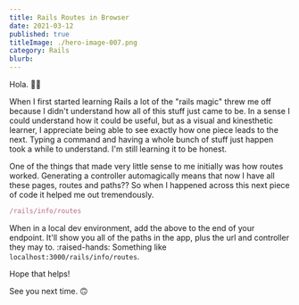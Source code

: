 ```yaml
---
title: Rails Routes in Browser
date: 2021-03-12
published: true
titleImage: ./hero-image-007.png
category: Rails
blurb:
---
```


Hola. 👋🏾

When I first started learning Rails a lot of the "rails magic" threw me off because I didn't understand how all of this stuff just came to be. In a sense I could understand how it could be useful, but as a visual and kinesthetic learner, I appreciate being able to see exactly how one piece leads to the next. Typing a command and having a whole bunch of stuff just happen took a while to understand. I'm still learning it to be honest.

One of the things that made very little sense to me initially was how routes worked. Generating a controller automagically means that now I have all these pages, routes and paths?? So when I happened across this next piece of code it helped me out tremendously.

```jsx
/rails/info/routes
```

When in a local dev environment, add the above to the end of your endpoint. It'll show you all of the paths in the app, plus the url and controller they may to. :raised-hands: Something like `localhost:3000/rails/info/routes`.

Hope that helps!

See you next time. 🙃
